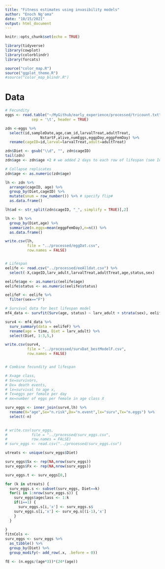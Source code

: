 ```yaml
---
title: "Fitness estimates using invasibility models"
author: "Enoch Ng'oma"
date: "10/15/2021"
output: html_document
---
```


```r
knitr::opts_chunk$set(echo = TRUE)

library(tidyverse)
library(cowplot)
library(colorblindr)
library(forcats)

source("color_map.R")
source("ggplot_theme.R")
#source("color_map_blindr.R")
```

# Data

```r

# Fecundity
eggs <- read.table("~/MyGithub/early_experience/processed/tricount.txt",
            sep = '\t', header = TRUE)

zdn <-eggs %>%  
  select(id,sampleDate,age,cam_id,larvalTreat,adultTreat,
                NstartF,alive,numEggs,eggpDay,eggpFemDay) %>%
  rename(cageID=id,larval=larvalTreat,adult=adultTreat)

zdn$Diet <- gsub("\\d", "", zdn$cageID)
tail(zdn)
zdn$age <- zdn$age +2 # we added 2 days to each row of lifespan (see InitialProcess.R)

# Collapse replicates
zdn$age <- as.numeric(zdn$age) 

lh <- zdn %>%
  arrange(cageID, age) %>%
  group_by(Diet,cageID) %>%
  mutate(snum = row_number()) %>% # specify flip#
  as.data.frame()

lh$ad <- str_split(zdn$cageID, "_", simplify = TRUE)[,2]

lh <- lh %>%
  group_by(Diet,age) %>%
  summarize(n.eggs=mean(eggpFemDay),n=n()) %>%
  as.data.frame()

write.csv(lh,
          file = "../processed/eggDat.csv",
          row.names = FALSE)


# Lifespan
eelife <- read.csv("../processed/eeAlldat.csv") %>%
  select(-X,cageID,larv_adult,larvalTreat,adultTreat,age,status,sex) 

eelife$age <- as.numeric(eelife$age)
eelife$status <- as.numeric(eelife$status)

eelifeF <- eelife %>%
  filter(sex=="F")

# Survival data for best lifespan model
mf4_data <- survfit(Surv(age, status) ~ larv_adult + strata(sex), eelifeF)

surv4 <- mf4_data %>%
  surv_summary(data = eelifeF) %>%
  rename(age = time, Diet = larv_adult) %>%
  select(Diet, 1:3,5,)

write.csv(surv4,
          file = "../processed/survDat_bestModelF.csv",
          row.names = FALSE)


# Combine fecundity and lifespan

# X=age class, 
# Sx=survivors, 
# Dx= death events, 
# lx=survival to age x, 
# Tx=eggs per female per day
# mx=number of eggs per female in age class X

surv_eggs <- inner_join(surv4,lh) %>%
  rename(X="age",Sx="n.risk",Dx="n.event",lx="surv",Tx="n.eggs") %>%
  select(-n)

  
# write.csv(surv_eggs,
#           file = "../processed/surv_eggs.csv",
#           row.names = FALSE)
# surv_eggs <- read.csv("../processed/surv_eggs.csv") 

utreats <- unique(surv_eggs$Diet)

surv_eggs$Sx <- rep(NA,nrow(surv_eggs))
surv_eggs$Fx <- rep(NA,nrow(surv_eggs))

surv_eggs.t <- surv_eggs[0,]

for (k in utreats) {
  surv_eggs.s <- subset(surv_eggs, Diet==k)
  for(i in 1:nrow(surv_eggs.s)) {
    surv_eggs$ageclass <- 1:k
    if(i==1) {
      surv_eggs.s[i,'x'] <- surv_eggs.s$
    surv_eggs.s[i,'x'] <- surv_eg.s[(i-1),'x']
    }
  }
  
}
fitnCols <- 
surv_eggs <- surv_eggs %>%
  as_tibble() %>%
  group_by(Diet) %>%
  group_modify(~ add_row(.x, .before = 0))

fE <- (n.eggs/(age*3))*(24*(age))
```

